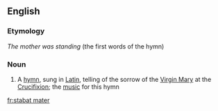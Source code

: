 ==English==

===Etymology===
{{etyl|la}} ''The mother was standing'' (the first words of the hymn)

===Noun===
{{wikipedia|Stabat Mater}}
{{en-noun|sg=[[stabat]] [[mater]]}}

# {{music}} A [[hymn]], sung in [[Latin]], telling of the sorrow of the [[Virgin Mary]] at the [[Crucifixion]]; the [[music]] for this hymn

[[fr:stabat mater]]